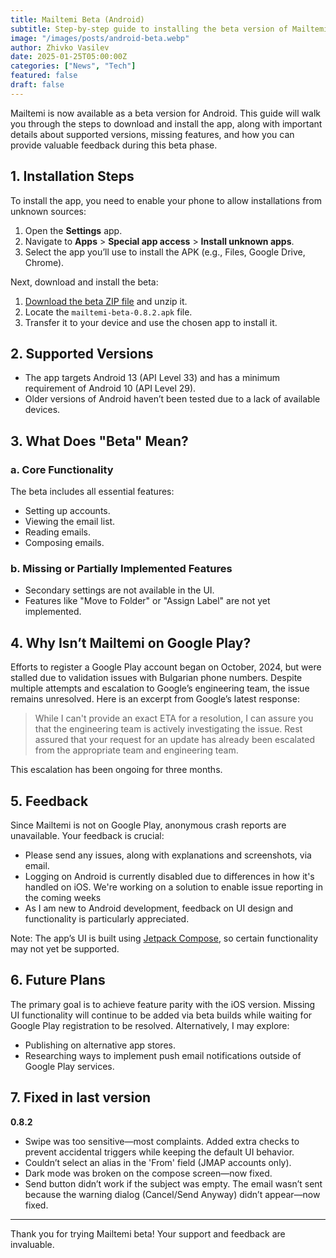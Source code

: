 ```yaml
---
title: Mailtemi Beta (Android)
subtitle: Step-by-step guide to installing the beta version of Mailtemi on Android, along with supported versions, feedback, and future plans.
image: "/images/posts/android-beta.webp"
author: Zhivko Vasilev
date: 2025-01-25T05:00:00Z
categories: ["News", "Tech"]
featured: false
draft: false
---
```


Mailtemi is now available as a beta version for Android. This guide will walk you through the steps to download and install the app, along with important details about supported versions, missing features, and how you can provide valuable feedback during this beta phase.

## 1. Installation Steps

To install the app, you need to enable your phone to allow installations from unknown sources:

1. Open the **Settings** app.
2. Navigate to **Apps** > **Special app access** > **Install unknown apps**.
3. Select the app you’ll use to install the APK (e.g., Files, Google Drive, Chrome).

Next, download and install the beta:

1. [Download the beta ZIP file](https://user.fm/files/v2-afd69073eabc992d8319618ca4c2b53d/mailtemi-beta-0.8.2.apk) and unzip it.
2. Locate the `mailtemi-beta-0.8.2.apk` file.
3. Transfer it to your device and use the chosen app to install it.

## 2. Supported Versions

- The app targets Android 13 (API Level 33) and has a minimum requirement of Android 10 (API Level 29).
- Older versions of Android haven’t been tested due to a lack of available devices.

## 3. What Does "Beta" Mean?

### a. Core Functionality
The beta includes all essential features:
- Setting up accounts.
- Viewing the email list.
- Reading emails.
- Composing emails.

### b. Missing or Partially Implemented Features
- Secondary settings are not available in the UI.
- Features like "Move to Folder" or "Assign Label" are not yet implemented.

## 4. Why Isn’t Mailtemi on Google Play?

Efforts to register a Google Play account began on October, 2024, but were stalled due to validation issues with Bulgarian phone numbers. Despite multiple attempts and escalation to Google’s engineering team, the issue remains unresolved. Here is an excerpt from Google’s latest response:

> While I can't provide an exact ETA for a resolution, I can assure you that the engineering team is actively investigating the issue. Rest assured that your request for an update has already been escalated from the appropriate team and engineering team.

This escalation has been ongoing for three months.

## 5. Feedback

Since Mailtemi is not on Google Play, anonymous crash reports are unavailable. Your feedback is crucial:

- Please send any issues, along with explanations and screenshots, via email.
- Logging on Android is currently disabled due to differences in how it's handled on iOS. We're working on a solution to enable issue reporting in the coming weeks
- As I am new to Android development, feedback on UI design and functionality is particularly appreciated.

Note: The app’s UI is built using [Jetpack Compose](https://developer.android.com/compose), so certain functionality may not yet be supported.

## 6. Future Plans

The primary goal is to achieve feature parity with the iOS version. Missing UI functionality will continue to be added via beta builds while waiting for Google Play registration to be resolved. Alternatively, I may explore:

- Publishing on alternative app stores.
- Researching ways to implement push email notifications outside of Google Play services.


## 7. Fixed in last version 


**0.8.2**  

- Swipe was too sensitive—most complaints. Added extra checks to prevent accidental triggers while keeping the default UI behavior.  
- Couldn’t select an alias in the 'From' field (JMAP accounts only).  
- Dark mode was broken on the compose screen—now fixed.  
- Send button didn’t work if the subject was empty. The email wasn’t sent because the warning dialog (Cancel/Send Anyway) didn’t appear—now fixed.  


---

Thank you for trying Mailtemi beta! Your support and feedback are invaluable.
   
